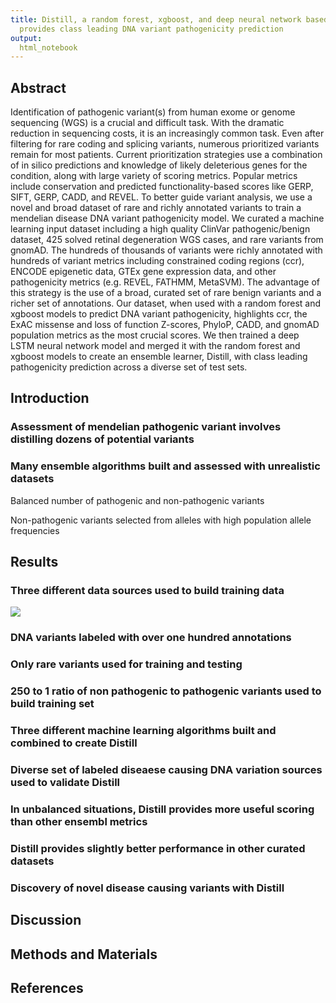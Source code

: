 ```yaml
---
title: Distill, a random forest, xgboost, and deep neural network based ensemble learner,
  provides class leading DNA variant pathogenicity prediction
output:
  html_notebook
---
```


## Abstract
  Identification of pathogenic variant(s) from human exome or genome sequencing (WGS) is a crucial and difficult task. With the dramatic reduction in sequencing costs, it is an increasingly common task. Even after filtering for rare coding and splicing variants, numerous prioritized variants remain for most patients. Current prioritization strategies use a combination of in silico predictions and knowledge of likely deleterious genes for the condition, along with large variety of scoring metrics. Popular metrics include conservation and predicted functionality-based scores like GERP, SIFT, GERP, CADD, and REVEL. To better guide variant analysis, we use a novel and broad dataset of rare and richly annotated variants to train a mendelian disease DNA variant pathogenicity model. We curated a machine learning input dataset including a high quality ClinVar pathogenic/benign dataset, 425 solved retinal degeneration WGS cases, and rare variants from gnomAD. The hundreds of thousands of variants were richly annotated with hundreds of variant metrics including constrained coding regions (ccr), ENCODE epigenetic data, GTEx gene expression data, and other pathogenicity metrics (e.g. REVEL, FATHMM, MetaSVM). The advantage of this strategy is the use of a broad, curated set of rare benign variants and a richer set of annotations. Our dataset, when used with a random forest and xgboost models to predict DNA variant pathogenicity, highlights ccr, the ExAC missense and loss of function Z-scores, PhyloP, CADD, and gnomAD population metrics as the most crucial scores. We then trained a deep LSTM neural network model and merged it with the random forest and xgboost models to create an ensemble learner, Distill, with class leading pathogenicity prediction across a diverse set of test sets.


## Introduction

### Assessment of mendelian pathogenic variant involves distilling dozens of potential variants

### Many ensemble algorithms built and assessed with unrealistic datasets

Balanced number of pathogenic and non-pathogenic variants

Non-pathogenic variants selected from alleles with high population allele frequencies

## Results

### Three different data sources used to build training data

![](../figures/distill_fig1_draw.io.svg)

### DNA variants labeled with over one hundred annotations

### Only rare variants used for training and testing

### 250 to 1 ratio of non pathogenic to pathogenic variants used to build training set

### Three different machine learning algorithms built and combined to create Distill

### Diverse set of labeled diseaese causing DNA variation sources used to validate Distill

### In unbalanced situations, Distill provides more useful scoring than other ensembl metrics

### Distill provides slightly better performance in other curated datasets

### Discovery of novel disease causing variants with Distill

## Discussion

## Methods and Materials

## References
